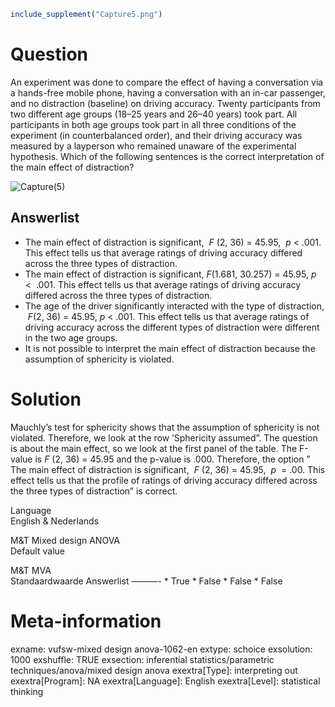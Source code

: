 ```r
include_supplement("Capture5.png")
```

Question
========
An experiment was done to compare the effect of having a conversation
via a hands-free mobile phone, having a conversation with an in-car
passenger, and no distraction (baseline) on driving accuracy. Twenty
participants from two different age groups (18–25 years and 26–40 years)
took part. All participants in both age groups took part in all three
conditions of the experiment (in counterbalanced order), and their
driving accuracy was measured by a layperson who remained unaware of the
experimental hypothesis. Which of the following sentences is the correct
interpretation of the main effect of distraction?  
  
<img src="Capture5.png" class="fr-fic fr-dii tvcss_2 tvcss_3"
alt="Capture(5)" />

Answerlist
----------
* The main effect of distraction is significant,  *F* (2, 36) = 45.95,
   *p* &lt; .001. This effect tells us that average ratings of driving
  accuracy differed across the three types of distraction.
* The main effect of distraction is significant, *F*(1.681, 30.257) =
  45.95, *p*  &lt;  .001. This effect tells us that average ratings of
  driving accuracy differed across the three types of distraction.
* The age of the driver significantly interacted with the type of
  distraction,  *F*(2, 36) = 45.95, *p* &lt; .001. This effect tells us
  that average ratings of driving accuracy across the different types of
  distraction were different in the two age groups.
* It is not possible to interpret the main effect of distraction because
  the assumption of sphericity is violated.

Solution
========





Mauchly's test for sphericity shows that the assumption of sphericity is
not violated. Therefore, we look at the row 'Sphericity assumed". The
question is about the main effect, so we look at the first panel of the
table. The F-value is *F* (2, 36) = 45.95 and the p-value is .000.
Therefore, the option " The main effect of distraction is significant,
 *F* (2, 36) = 45.95,  *p*  = .00. This effect tells us that the profile
of ratings of driving accuracy differed across the three types of
distraction" is correct.





Language  
English & Nederlands

M&T Mixed design ANOVA  
Default value

M&T MVA  
Standaardwaarde
Answerlist
----------
* True
* False
* False
* False

Meta-information
================
exname: vufsw-mixed design anova-1062-en
extype: schoice
exsolution: 1000
exshuffle: TRUE
exsection: inferential statistics/parametric techniques/anova/mixed design anova
exextra[Type]: interpreting out
exextra[Program]: NA
exextra[Language]: English
exextra[Level]: statistical thinking

